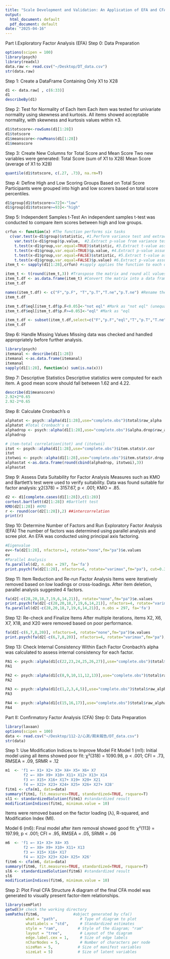 ```yaml
---
title: "Scale Development and Validation: An Application of EFA and CFA"
output:
  html_document: default
  pdf_document: default
date: "2025-04-16"
---
```

Part I.Exploratory Factor Analysis (EFA)
Step 0: Data Preparation
```r
options(scipen = 100) 
library(psych)
library(readxl)
data.raw <- read.csv("~/Desktop/DT_data.csv")
str(data.raw)
```

Step 1: Create a DataFrame Containing Only X1 to X28
```r
d1 <- data.raw[ , c(6:33)] 
d1
describeBy(d1)
```

Step 2: Test for Normality of Each Item
Each item was tested for univariate normality using skewness and kurtosis.
All items showed acceptable normality, with skewness and kurtosis values within ±3.
```r
d1$totscore<-rowSums(d1[1:28]) 
d1$totscore
d1$meanscore<-rowMeans(d1[1:28])
d1$meanscore
```

Step 3: Create New Columns for Total Score and Mean Score
Two new variables were generated:
Total Score (sum of X1 to X28)
Mean Score (average of X1 to X28)
```r
quantile(d1$totscore, c(.27, .73), na.rm=T)
```

Step 4: Define High and Low Scoring Groups Based on Total Score
Participants were grouped into high and low scorers based on total score percentiles.
```r
d1$group[d1$totscore<=72]<-"low"
d1$group[d1$totscore>=93]<-"high"
```

Step 5: Independent Samples t-Test
An independent samples t-test was conducted to compare item scores between high and low groups.
```r
crfun <- function(x) #The function performs six tasks
  c(var.test(x~d1$group)$statistic, #1.Perform variance test and extract F value
    var.test(x~d1$group)$p.value,  #2.Extract p-value from variance test
    t.test(x~d1$group,var.equal=TRUE)$statistic, #3.Extract t-value assuming equal variances
    t.test(x~d1$group,var.equal=TRUE)$p.value, #4.Extract p-value assuming equal variances
    t.test(x~d1$group,var.equal=FALSE)$statistic, #5.Extract t-value assuming unequal variances
    t.test(x~d1$group,var.equal=FALSE)$p.value) #6.Extract p-value assuming unequal variances
item_t <- sapply(d1[1:28],crfun) #sapply applies the function to each of the 28 items and returns a matrix

item_t <- t(round(item_t,3)) #Transpose the matrix and round all values to three decimal places
item_t.df <- as.data.frame(item_t) #Convert the matrix into a data frame for better readability
item_t.df 

names(item_t.df) <- c("F","p.F", "T","p.T","T.ne","p.T.ne") #Rename the columns for clarity
item_t.df

item_t.df$eql[item_t.df$p.F<0.05]<-"not eql" #Mark as "not eql" (unequal variances) when the F-test is significant
item_t.df$eql[item_t.df$p.F>=0.05]<-"eql" #Mark as "eql

item_t.df <- subset(item_t.df,select=c("F","p.F","eql","T","p.T","T.ne","p.T.ne"))
item_t.df
```

Step 6: Handle Missing Values
Missing data was checked and handled appropriately before further analysis.
```r
library(psych)
itemanal <- describe(d1[1:28])
itemanal <-as.data.frame(itemanal)
itemanal
sapply(d1[1:28], function(x) sum(is.na(x))) 
```

Step 7: Descriptive Statistics
Descriptive statistics were computed for each item.
A good mean score should fall between 1.62 and 4.22.
```r
describe(d1$meanscore)
2.92+2*0.65
2.92-2*0.65
```

Step 8: Calculate Cronbach’s α
```r
alphatot <- psych::alpha(d1[1:28],use="complete.obs")$total$raw_alpha 
alphatot #Total Cronbach's α
alphadrop <- psych::alpha(d1[1:28],use="complete.obs")$alpha.drop$raw_alpha 
alphadrop 

# item-total correlation(itot) and (itotwoi)
itot <- psych::alpha(d1[1:28],use="complete.obs")$item.stats$r.cor 
itot 
itotwoi <- psych::alpha(d1[1:28],use="complete.obs")$item.stats$r.drop 
alphastat <-as.data.frame(round(cbind(alphadrop, itotwoi),3))
alphastat
```

Step 9: Assess Data Suitability for Factor Analysis
Measures such as KMO and Bartlett’s test were used to verify suitability.
Data was found suitable for factor analysis: χ2(378) = 3157.67, p < .001; KMO = .85.
```r
d2 <- d1[complete.cases(d1[1:28]),c(1:28)] 
cortest.bartlett(d2[1:28]) #Bartlett test
KMO(d2[1:28]) #KMO
r <- round(cor(d2[1:28]),2) ##intercorrelation
print(r)
```

Step 10: Determine Number of Factors and Run Exploratory Factor Analysis (EFA)
The number of factors was determined using parallel analysis and scree plot.
An EFA was conducted using principal axis factoring.
```r
#Eigenvalue
ev<-fa(d2[1:28], nfactors=1, rotate="none",fm="pa")$e.values 
ev 
#Parallel Analysis
fa.parallel(d2, n.obs = 297, fa='fa')
print.psych(fa(d2[1:28], nfactors=6, rotate="varimax",fm="pa"), cut=0.30,sort=TRUE)
```

Step 11: Item Reduction and Re-run Factor Analysis
Items were iteratively removed based on low loadings or cross-loadings.
After item deletion, parallel analysis suggested 4 factors.
```r
fa(d2[-c(28,20,18,7,19,6,14,21)], rotate="none",fm="pa")$e.values 
print.psych(fa(d2[-c(28,20,18,7,19,6,14,21)], nfactors=4, rotate="varimax",fm="pa"), cut=0.30,sort=TRUE) 
fa.parallel(d2[-c(28,20,18,7,19,6,14,21)], n.obs = 297, fa='fa')
```

Step 12: Re-check and Finalize Items
After multiple iterations, items X2, X6, X7, X18, and X20 were removed based on poor performance.
```r
fa(d2[-c(6,7,8,20)], nfactors=4, rotate="none",fm="pa")$e.values 
print.psych(fa(d2[-c(6,7,8,20)], nfactors=4, rotate="varimax",fm="pa"),cut=0.30, sort=TRUE)
```


Step 13: Check Internal Consistency Within Each Factor
Cronbach’s alpha was calculated to assess internal consistency for each factor.
```r
PA1 <- psych::alpha(d1[c(22,23,24,25,26,27)],use="complete.obs")$total$raw_alpha 
PA1

PA2 <- psych::alpha(d1[c(8,9,10,11,12,13)],use="complete.obs")$total$raw_alpha 
PA2

PA3 <- psych::alpha(d1[c(1,2,3,4,5)],use="complete.obs")$total$raw_alpha 
PA3

PA4 <- psych::alpha(d1[c(15,16,17)],use="complete.obs")$total$raw_alpha 
PA4
```

Part II: Confirmatory Factor Analysis (CFA)
Step 0: Data Preparation
```r
library(lavaan)
options(scipen = 100)
data <- read.csv("~/Desktop/112-2/心測/期末報告/DT_data.csv")
str(data)
```

Step 1: Use Modification Indices to Improve Model Fit
Model 1 (m1): Initial model using all items showed poor fit:
χ²(318) = 1090.98, p < .001; CFI = .73, RMSEA = .09, SRMR = .12
```r
m1  <- 'f1 =~ X1+ X2+ X3+ X4+ X5+ X6+ X7
        f2 =~ X8+ X9+ X10+ X11+ X12+ X13+ X14
        f3 =~ X15+ X16+ X17+ X19+ X20+ X21
        f4 =~ X22+ X23+ X24+ X25+ X26+ X27+ X28' 
fitm1 <- cfa(m1, data=data) 
summary(fitm1, fit.measures=TRUE, standardized=TRUE, rsquare=T) 
sl1 <- standardizedSolution(fitm1) #standardized result
modificationIndices(fitm1, minimum.value = 10)
```
Items were removed based on the factor loading (λ), R-squared, and Modification Index (MI).

Model 6 (m6): Final model after item removal showed good fit:
χ²(113) = 197.99, p < .001; CFI = .95, RMSEA = .05, SRMR = .06
```r
m6  <- 'f1 =~ X1+ X3+ X4+ X5
        f2 =~ X8+ X9+ X10+ X11+ X13
        f3 =~ X15+ X16+ X17
        f4 =~ X22+ X23+ X24+ X25+ X26' 
fitm6 <- cfa(m6, data=data) 
summary(fitm6, fit.measures=TRUE, standardized=TRUE, rsquare=T) 
sl6 <- standardizedSolution(fitm6) #standardized result
sl6
modificationIndices(fitm6, minimum.value = 10)
```

Step 2: Plot Final CFA Structure
A diagram of the final CFA model was generated to visually present factor-item relationships.
```r
library(semPlot)
getwd()# check the working directory
semPaths(fitm6,               #object generated by cfa()
         what = "path",          # Type of diagram to plot
         whatLabels = "std",     # Standardized estimates
         style = "ram",         # Style of the diagram; "ram"
         layout = "tree",        # Layout of the diagram
         edge.label.cex = 1,     # Size of edge labels
         nCharNodes = 5,         # Number of characters per node
         sizeMan = 5,           # Size of manifest variables
         sizeLat = 5)           # Size of latent variables
```

